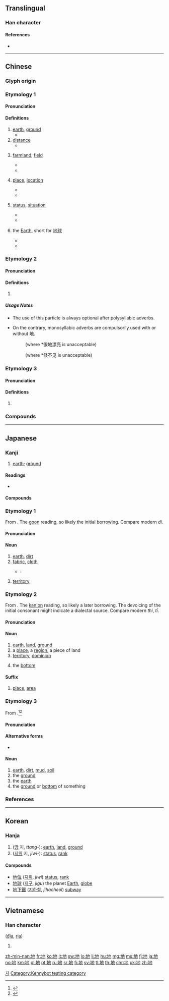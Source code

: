 ==Translingual==
{{stroke order|type=animate}}

===Han character===
{{Han char|rn=32|rad=土|as=03|sn=6|four=44112|canj=GPD|ids=⿰土也}}

====References====
* {{Han ref|kx=0224.060|dkj=04890|dj=0456.080|hdz=10420.120|uh=5730|ud=22320|bh=A661|bd=42593}}

----

==Chinese==
{{zh-forms}}

===Glyph origin===
{{Han etyl}}
{{Han compound|土|也|c1=s|c2=p|t1=earth|ls=psc}}

===Etymology 1===
{{rfe|zh}}

====Pronunciation====
{{zh-pron
|m=dì
|c=dei6,deng6
|h=pfs=thi
|md=dê
|mn=tè/tē/tōe/tī
|mn_note=tè - vernacular; tē/tōe - literary (tē - Yilan, Tainan, Kaohsiung; terē - Sanxia); tī - literary
|w=3di
|mc=y
|oc=y
|ma=y
|cat=n
}}

====Definitions====
{{zh-hanzi}}

# [[earth]], [[ground]]
#* {{zh-x|這 匹 馬 倒 在 地 上。|The horse collapsed to the '''ground'''.}}
# [[distance]]
#* {{zh-usex|車站 離 這 三 里 地|The bus stop is three miles away.}}
# {{context|only in compounds|lang=zh}} [[farmland]], [[field]]
#* {{zh-usex|田 間 地 頭|farmland}}
#* {{zh-usex|下 地 幹 活|to farm}}
# {{context|only in compounds|lang=zh}} [[place]], [[location]]
#* {{zh-usex|本 地|local}}
#* {{zh-usex|地 處|located in}}
# {{context|only in compounds|lang=zh}} [[status]], [[situation]]
#* {{zh-usex|心 地|mind}}
#* {{zh-usex|見 地|perspective, opinion}}
# {{context|only in compounds|lang=zh}} the [[Earth]], short for [[地球]]
#* {{zh-usex|地 日 距離|Earth–Sun distance}}
#* {{zh-usex|類 地 行星|terrestrial planet}}

===Etymology 2===
{{rfe|zh}}

====Pronunciation====
{{zh-pron
|m=de,di
|m_note=di is used in poetry, songs
|c=dei6,dei6-2
|ma=y
|dial=n
|cat=part
}}

====Definitions====
{{zh-hanzi}}

# {{n-g|Particle indicating the word preceding it is used as an adverb.}}
#: {{zh-x|很 快 地|very quickly}}

=====Usage Notes=====
* The use of this particle is always optional after polysyllabic adverbs. 
*: {{zh-usex|非常 短|very short}}
*: {{zh-usex|非常 地 短|very short}}
* On the contrary, monosyllabic adverbs are compulsorily used with or without 地.
*: {{zh-usex|很 漂亮|very beautiful}} (where *很地漂亮 is unacceptable)
*: {{zh-usex|倏 地 不见|to disappear suddenly}} (where *倏不见 is unacceptable)

===Etymology 3===

====Pronunciation====
{{zh-pron
|c=dei6
|dial=n
|cat=suf
}}

====Definitions====
{{zh-hanzi}}

# {{lb|zh|Cantonese}} {{zh-alt-form|哋|''plurality marker''}}

===Compounds===
{{zh-der|草地|地板|地磅|地標|地表|地表水|地鱉|地波|地步|地財|地磁|地磁赤道|地磁極|地產|地場|地朝|地秤|地大物博|地帶|地道|地點|地方|地方兒|地方病|地方主義|地府|地光|地滾球|地核|地黃|地積|地基|地極|地價|地角|地角天涯|地腳|地窖|地纜|地理|地裂|地靈人傑|地漏|地幔|地貌|地面|地氣|地殼|地懃|地球|地球儀|地區|地權|地券|地兒|地熱|地煞|地上|地毯|地鐵|地圖|地位|地下|地形|地學|地衣|地榆|地獄|地域|地租|地照|地震|地震波|地震儀|地震震級|地支|地址|地志|地質|地軸|地主|土地|一地|下地|中地|乏地|九地|井地|人地|仆地|伏地|低地|佛地|倏地|倒地|僻地|入地|內地|公地|凶地|凹地|削地|剗地|割地|劇地|勝地|十地|占地|右地|吉地|因地|園地|圮地|地丁|地保|地分|地利|地力|地動|地勢|地勤|地匣|地圈|地坪|地塹|地壘|地契|地宮|地層|地峽|地師|地底|地心|地戶|地攤|地政|地望|地柱|地棍|地段|地氈|地洞|地溝|地滑|地炕|地牢|地瓜|地界|地畝|地痞|地癖|地皮|地盤|地目|地磚|地祇|地籍|地籟|地經|地維|地緣|地脈|地脊|地荒|地著|地藏|地蠟|地誌|地變|地輿|地鄰|地里|地鋪|地陷|地雷|地靈|地頭|地龍|坐地|坡地|基地|場地|塋地|塗地|境地|墓地|墜地|墮地|墳地|墾地|壤地|外地|大地|天地|失地|奠地|宅地|密地|實地|寶地|封地|就地|屬地|山地|工地|席地|平地|建地|引地|徇地|心地|忽地|怎地|性地|恁地|惡地|戰地|房地|托地|投地|抽地|拓地|拔地|拖地|掃地|接地|搶地|撂地|撇地|撲地|擲地|故地|敝地|敞地|散地|整地|斥地|斫地|旱地|易地|暗地|本地|林地|極地|此地|死地|歿地|汛地|沒地|泥地|洼地|海地|溼地|滿地|灶地|無地|熟地|熱地|營地|爹地|牧地|特地|犁地|猝地|生地|產地|用地|田地|略地|異地|番地|當地|白地|盆地|瞥地|磽地|禁地|福地|私地|種地|空地|突地|窣地|窪地|立地|等地|簌地|絕地|綠地|縮地|義地|翻地|耕地|耙地|聖地|背地|腹地|臺地|舊地|苦地|荒地|著地|落地|裂地|要地|見地|谷地|豁地|貴地|質地|赤地|跡地|踏地|輿地|轄地|辟地|農地|遍地|道地|避地|邊地|醜地|采地|重地|野地|鋤地|錨地|門地|閒地|闢地|防地|陌地|陣地|除地|陰地|陸地|隙地|隨地|險地|離地|雪地|霍地|露地|頓地|領地|飛地|食地|養地|餘地|館地|駐地|驀地|高地|魆地|鹵地|鹼地}}

{{zh-cat|Beginning}}

----

==Japanese==

===Kanji===
{{ja-kanji|grade=2|rs=土03}}

# [[earth]]; [[ground]]

====Readings====
* {{ja-readings
|goon=[[いち]] (ichi), [[じ]] (ji), {{qualifier|historical}} [[ぢ]] (di)
|kanon=[[ち]] (chi)
|kun=[[つち]] (tsuchi)
|nanori=[[どま]] (doma)
}}

====Compounds====
{{der-top|Compounds}}
{{der3
|{{ja-r|土地|とち}}: [[ground]], [[land]]
|{{ja-r|意地悪|いじわる}}
|{{ja-r|地球|ちきゅう}}
|{{ja-r|地底|ちてい}}
|{{ja-r|地理|ちり}}
|{{ja-r|地盤|ちばん}}
|{{ja-r|地位|ちい}}
|{{ja-r|地域|ちいき}}
|{{ja-r|地下|ちか}}
|{{ja-r|地学|ちがく}}
|{{ja-r|地球|ちきゅう}}
|{{ja-r|地区|ちく}}
|{{ja-r|地形|ちけい}}
|{{ja-r|地上|ちじょう}}
|{{ja-r|地租|ちそ}}
|{{ja-r|地点|ちてん}}
|{{ja-r|地主|じぬし}}
|{{ja-r|地表|ちひょう}}
|{{ja-r|地方|ちほう}}
|{{ja-r|地震|じしん}}
|{{ja-r|天地|てんち}}: heaven and earth
|{{ja-r|天變地異|てんぺん ち.い}}: [[turmoil]] throughout heaven and earth
|{{ja-r|現在地|げんざいち}}: current location, you are here
}}
{{der-bottom}}

===Etymology 1===
{{ja-kanjitab|じ|yomi=o}}
From {{etyl|ltc|ja|sort=じ}} {{m|zh|地|tr=dij<sup>H</sup>}}. The [[呉音#Japanese|goon]] reading, so likely the initial borrowing. Compare modern {{etyl|cmn|-}} ''dì''.

====Pronunciation====
{{ja-pron|yomi=go|じ|acc=1|acc_ref=DJR|acc2=0|acc2_ref=DJR}}

====Noun====
{{ja-noun|じ|hhira=ぢ}}

# [[earth]], [[dirt]]
# [[fabric]], [[cloth]]
#* {{RQ:Botchan}}:
#*: {{ja-usex|いくらか薄い'''地'''には相違なくっても暑いには極ってる。|いくら か うすい '''じ''' に は そうい なくって も あつい に は きまってる。|However thin the '''cloth''', flannel is flannel and must have been pretty warm at that time of the year.}}
# {{label|ja|game of go|sort=し'}} [[territory]]

===Etymology 2===
{{ja-kanjitab|ち|yomi=o}}
From {{etyl|ltc|ja|sort=ち}} {{m|zh|地|tr=dij<sup>H</sup>}}. The [[漢音#Japanese|kan'on]] reading, so likely a later borrowing. The devoicing of the initial consonant might indicate a dialectal source. Compare modern {{etyl|hak|-}} ''thi'', {{etyl|nan|-}} ''tī''.

====Pronunciation====
{{ja-pron|yomi=ko|ち|acc=1|acc_ref=DJR}}

====Noun====
{{ja-noun|ち}}

# [[earth]], [[land]], [[ground]]
# a [[place]], a [[region]], a piece of land
# [[territory]], [[dominion]]
# {{qualifier|of a crate, etc.}} the [[bottom]]

====Suffix====
{{ja-pos|ち|suffix}}

# [[place]], [[area]]

===Etymology 3===
{{ja-kanjitab|yomi=k|つち}}
From {{etyl|ojp|ja|sort=つち}}.<ref name="KDJ">{{R:Kokugo Dai Jiten}}</ref><ref name="DJR">{{R:Daijirin}}</ref>

====Pronunciation====
{{ja-pron|yomi=k|つち|acc=2|acc_ref=DJR}}

====Alternative forms====
* {{ja-l|土}} {{qualifier|more common for this reading}}

====Noun====
{{ja-noun|つち}}

# [[earth]], [[dirt]], [[mud]], [[soil]]
# the [[ground]]
# the [[earth]] {{qualifier|as opposed to the heavens}}
# the [[ground]] or [[bottom]] of something {{qualifier|as of a price range}}

===References===
<references/>

----

==Korean==

===Hanja===
{{ko-hanja|hangeul=지|mr=chi|eumhun=땅|ehrv=ttang|ehmr=ttang|ehy=ttang}}

# ([[땅]] 지, ''ttang-''): [[earth]], [[land]], [[ground]]
# ([[지위]] 지, ''jiwi-''): [[status]], [[rank]]

====Compounds====
* [[地位]] ([[지위]], ''jiwi'') [[status]], [[rank]]
* [[地球]] ([[지구]], ''jigu'') the planet [[Earth]], [[globe]]
* [[地下鐵]] ([[지하철]], ''jihacheol'') [[subway]]

[[Category:Hanja readings|지]]

----

==Vietnamese==

===Han character===
{{vi-hantu|rs=土03}} ([[địa]], [[rịa]])

# {{defn|lang=vi|sort=土03}}

[[Category:Kennybot testing category]]

[[zh-min-nan:地]]
[[fr:地]]
[[ko:地]]
[[it:地]]
[[sw:地]]
[[lo:地]]
[[li:地]]
[[hu:地]]
[[mg:地]]
[[ms:地]]
[[fj:地]]
[[ja:地]]
[[no:地]]
[[km:地]]
[[pl:地]]
[[pt:地]]
[[ru:地]]
[[sr:地]]
[[fi:地]]
[[sv:地]]
[[tl:地]]
[[th:地]]
[[chr:地]]
[[uk:地]]
[[zh:地]]